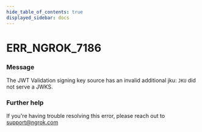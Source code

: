 ```yaml
---
hide_table_of_contents: true
displayed_sidebar: docs
---
```



# ERR_NGROK_7186

### Message

The JWT Validation signing key source has an invalid additional jku: `JKU` did not serve a JWKS.

<ErrorDetails error="err_ngrok_7186" />

### Further help

If you're having trouble resolving this error, please reach out to [support@ngrok.com](mailto:support@ngrok.com?subject=Help%20with%20ERR_NGROK_7186)
